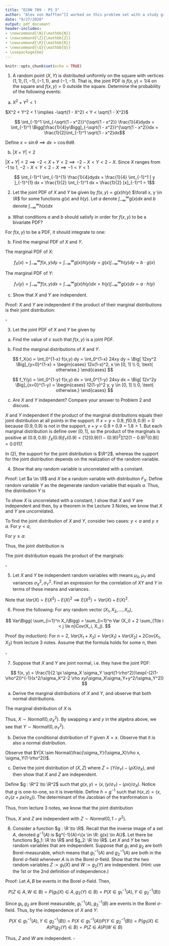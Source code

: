 ```yaml
---
title: "ECON 709 - PS 3"
author: "Alex von Hafften^[I worked on this problem set with a study group of Michael Nattinger, Andrew Smith, and Ryan Mather. I also discussed problems with Emily Case, Sarah Bass, and Danny Edgel.]"
date: "9/27/2020"
output: pdf_document
header-includes:
- \newcommand{\N}{\mathbb{N}}
- \newcommand{\Z}{\mathbb{Z}}
- \newcommand{\R}{\mathbb{R}}
- \newcommand{\Q}{\mathbb{Q}}
- \usepackage{bm}
---
```


```r
knitr::opts_chunk$set(echo = TRUE)
```

1. A random point $(X, Y)$ is distributed uniformly on the square with vertices $(1, 1), (1, -1), (-1, 1)$, and $(-1, -1)$. That is, the joint PDF is $f(x, y) = 1/4$ on the square and $f(x, y) = 0$ outside the square. Determine the probability of the following events:

(a) $X^2 + Y^2 < 1$

$X^2 + Y^2 < 1 \implies -\sqrt{1 - X^2} < Y < \sqrt{1 - X^2}$

$$ \int_{-1}^1 \int_{-\sqrt{1 - x^2}}^{\sqrt{1 - x^2}} \frac{1}{4}dydx =  \int_{-1}^1 \Bigg[\frac{1}{4}y\Bigg]_{-\sqrt{1 - x^2}}^{\sqrt{1 - x^2}}dx =  \frac{1}{2}\int_{-1}^1 \sqrt{1 - x^2}dx$$

Define $x = \sin \theta \implies dx = \cos \theta d \theta$.

\begin{align*}
\frac{1}{2}\int_{-1}^1 \sqrt{1 - x^2}dx &= \frac{1}{2}\int_{-\pi/2}^{\pi/2} \sqrt{1 - (\sin \theta)^2} \cos \theta d\theta \\
                                        &= \frac{1}{2}\int_{-\pi/2}^{\pi/2} \cos^2 \theta d\theta \\
                                        &= \frac{1}{4}\int_{-\pi/2}^{\pi/2} 1+\cos (2\theta) d\theta \\
                                        &= \frac{1}{4} \Bigg[\theta+\frac{\sin (2\theta)}{2}\Bigg]_{-\pi/2}^{\pi/2} \\
                                        &= \frac{1}{4} \Bigg[(\pi/2)+\frac{0}{2} - (-\pi/2) - \frac{0}{2}\Bigg] \\
                                        &= \frac{\pi}{4}
\end{align*}

(b) $|X + Y| < 2$

$|X + Y| < 2 \implies -2 < X +Y < 2 \implies -2-X<Y<2-X$. Since $X$ ranges from -1 to 1, $-2-X<Y<2-X \implies -1<Y<1$

$$ \int_{-1}^1 \int_{-1}^{1} \frac{1}{4}dydx = \frac{1}{4} \int_{-1}^1 [ y ]_{-1}^{1} dx  = \frac{1}{2} \int_{-1}^1 dx = \frac{1}{2} [x]_{-1}^1 = 1$$

\pagebreak

2. Let the joint PDF of $X$ and $Y$ be given by $f(x, y) = g(x)h(y)$ $\forall x, y \in \R$ for some functions $g(x)$ and $h(y)$. Let $a$ denote $\int_{-\infty}^\infty g(x)dx$ and $b$ denote $\int_{-\infty}^\infty h(x)dx$

(a) What conditions $a$ and $b$ should satisfy in order for $f(x, y)$ to be a bivariate PDF?

For $f(x, y)$ to be a PDF, it should integrate to one:

\begin{align*}
\int_{-\infty}^\infty \int_{-\infty}^\infty f(x, y) dx dy &= 1 \\
\implies \int_{-\infty}^\infty \int_{-\infty}^\infty g(x)h(y) dx dy &= 1 \\
\implies \int_{-\infty}^\infty g(x) dx \int_{-\infty}^\infty h(y) dy &= 1 \\
\implies a b &= 1 \\
\implies a &= b^{-1} \\
\end{align*}

(b) Find the marginal PDF of $X$ and $Y$.

The marginal PDF of $X$:

$$
f_X(x) = \int_{-\infty}^\infty f(x, y) dy = \int_{-\infty}^\infty g(x)h(y) dy = g(x)\int_{-\infty}^\infty h(y) dy = b \cdot g(x)
$$

The marginal PDF of $Y$:

$$
f_Y(y) = \int_{-\infty}^\infty f(x, y) dx = \int_{-\infty}^\infty g(x)h(y) dx = h(y)\int_{-\infty}^\infty g(x) dx = a \cdot h(y)
$$

(c) Show that $X$ and $Y$ are independent.

Proof: $X$ and $Y$ are independent if the product of their marginal distributions is their joint distribution:

\begin{align*}
f_X(x) \cdot f_Y(y) &= b \cdot g(x) \cdot a \cdot h(y) \\
                    &= b \cdot g(x) \cdot b^{-1} \cdot h(y) \\
                    &= g(x) \cdot h(y) \\
                    &= f(x, y) \\
\end{align*}

$\square$

\pagebreak

3. Let the joint PDF of $X$ and $Y$ be given by 

\begin{align*}
f(x, y) = \begin{cases} cxy & \text{ if } x, y \in [0, 1], x+y \le 1 \\ 0, & \text{ otherwise } \end{cases}
\end{align*}

(a) Find the value of $c$ such that $f(x, y)$ is a joint PDF.

\begin{align*}
        \int_0^1 \int_0^{1-x} f(x, y) dy dx &= 1 \\
\implies    \int_0^1 \int_0^{1-x} cxy dy dx &= 1 \\
\implies c\int_0^1 \Big[ \frac{xy^2}{2} \Big]_{y=0}^{1-x} dx &= 1\\
\implies \frac{c}{2} \int_0^1 x(1-x)^2 dx &= 1\\
\implies \frac{c}{2}\Big[ \frac{x^2}{2}-\frac{2x^3}{3}+\frac{x^4}{4} \Big]_{x=0}^1 &= 1\\
\implies \frac{c}{2}\Big[ \frac{1}{2}-\frac{2}{3}+\frac{1}{4} \Big] &= 1\\
\implies c &= 24\\
\end{align*}

(b) Find the marginal distributions of $X$ and $Y$.

$$
f_X(x) = \int_0^{1-x} f(x,y) dy = \int_0^{1-x} 24xy dy = \Big[ 12xy^2 \Big]_{y=0}^{1-x} = \begin{cases} 12x(1-x)^2, x \in [0, 1] \\ 0, \text{ otherwise.} \end{cases}
$$

$$
f_Y(y) = \int_0^{1-y} f(x,y) dx = \int_0^{1-y} 24xy dx = \Big[ 12x^2y \Big]_{x=0}^{1-y} = \begin{cases} 12(1-y)^2 y, y \in [0, 1] \\ 0, \text{ otherwise.} \end{cases}
$$

(c) Are $X$ and $Y$ independent? Compare your answer to Problem 2 and discuss.

$X$ and $Y$ independent if the product of the marginal distributions equals their joint distribution at all points in the support.  If $x=y=0.9$, $f(0.9, 0.9) = 0$ because $(0.9, 0.9)$ is not in the support, $x+y=0.9+0.9=1.8 > 1$. But each marginal distribution is define over $[0,1]$, so the product of the marginals is positive at $(0.9, 0.9)$: $f_X(0.9)f_Y(0.9) = [12(0.9)(1-(0.9))^2][12(1-0.9)^2 (0.9)] = 0.0117$.

In (2), the support for the joint distribution is $\R^2$, whereas the support for the joint distribution depends on the realization of the random variable.

\pagebreak

4. Show that any random variable is uncorrelated with a constant.

Proof: Let $a \in \R$ and $X$ be a random variable with distribution $F_X$. Define random variable $Y$ as the degenerate random variable that equals $a$.  Thus, the distribution $Y$ is

\begin{align*}
F_Y(y) = \begin{cases} 0, & y<a \\ 1, & y \ge a \end{cases}
\end{align*}

To show $X$ is uncorrelated with a constant, I show that $X$ and $Y$ are independent and then, by a theorem in the Lecture 3 Notes, we know that $X$ and $Y$ are uncorrelated.

To find the joint distribution of $X$ and $Y$, consider two cases: $y < a$ and $y \ge a$. For $y < a$,

\begin{align*}
F(x, y) &= P(X \le x \text{ and } Y \le y)\\
        &= P(X \le x \text{ and } Y \le a) \\
        &= 0
\end{align*}

For $y \ge a$:

\begin{align*}
F(x, y) &= P(X \le x \text{ and } Y \le y)\\
        &= P(X \le x) \\
        &= F_X(x)
\end{align*}

Thus, the joint distribution is

\begin{align*}
F(x, y) = \begin{cases} 0, & y<a \\ F_X(x), & y \ge a \end{cases}
\end{align*}

The joint distribution equals the product of the marginals:

\begin{align*}
F(x, y) = \begin{cases} 0*F_X(x), & y<a \\ 1*F_X(x), & y \ge a \end{cases} = \begin{cases} F_Y(y)*F_X(x), & y<a \\ F_Y(y)*F_X(x), & y \ge a \end{cases}.
\end{align*}

$\square$

\pagebreak

5. Let $X$ and $Y$ be independent random variables with means $\mu_X, \mu_Y$ and variances $\sigma_X^2, \sigma_Y^2$.  Find an expression for the correlation of $XY$ and $Y$ in terms of these means and variances.

Note that $Var(X) = E(X^2) - E(X)^2 \implies E(X^2) = Var(X) + E(X)^2$.

\begin{align*}
Corr(XY, Y) 
&= \frac{Cov(XY, Y)}{\sqrt{Var(XY) Var(Y)}} \\
&= \frac{E(XY^2)-E(XY)E(Y)}{\sigma_Y\sqrt{E((XY)^2)-E(XY)^2}} \\
&= \frac{E(X)E(Y^2)-E(X)E(Y)E(Y)}{\sigma_Y\sqrt{E(X^2)E(Y^2)-(E(X)E(Y))^2}} \\
&= \frac{\mu_X(Var(Y) + E(Y)^2)-\mu_X\mu_Y^2}{\sigma_Y\sqrt{(Var(X) + E(X)^2)(Var(Y) + E(Y)^2)-(\mu_X\mu_Y)^2}} \\
&= \frac{\mu_X\sigma_Y^2 + \mu_X\mu_Y^2-\mu_X\mu_Y^2}{\sigma_Y\sqrt{\sigma_Y^2\sigma_X^2 + \mu_X^2\sigma_Y^2 + \mu_Y^2\sigma_X^2 + \mu_Y^2\mu_X^2-\mu_X^2\mu_Y^2}} \\
&= \frac{\mu_X\sigma_Y}{\sqrt{\sigma_Y^2\sigma_X^2 + \mu_X^2\sigma_Y^2 + \mu_Y^2\sigma_X^2}}
\end{align*}

\pagebreak

6. Prove the following: For any random vector $(X_1, X_2, ..., X_n)$,

$$
Var\Bigg( \sum_{i=1}^n X_i\Bigg) = \sum_{i=1}^n Var (X_i) + 2 \sum_{1\le i < j \le n}Cov(X_i, X_j).
$$

Proof (by induction): For $n = 2$, $Var(X_1+X_2) = Var (X_1) + Var (X_2) + 2Cov(X_1, X_2)$ from lecture 3 notes.  Assume that the formula holds for some $n$, then

\begin{align*}
& Var\Bigg( \sum_{i=1}^{n+1} X_i\Bigg) \\
&= Var\Bigg( \sum_{i=1}^{n} X_i + X_{n+1} \Bigg) \\
&= Var\Bigg( \sum_{i=1}^{n} X_i \Bigg) + Var( X_{n+1} ) + 2Cov\Bigg(\sum_{i=1}^{n} X_i, X_{n+1}\Bigg)\\
&= \sum_{i=1}^n Var (X_i) + 2 \sum_{1\le i < j \le n}Cov(X_i, X_j) + Var( X_{n+1} )+2 \Bigg[E\Bigg(X_{n+1}\sum_{i=1}^{n} X_i\Bigg)+E\Bigg(X_{n+1}\Bigg)E\Bigg(\sum_{i=1}^{n} X_i\Bigg)\Bigg]\\
&= \sum_{i=1}^{n+1} Var (X_i) + 2 \sum_{1\le i < j \le n}Cov(X_i, X_j) + 2 \Bigg[\sum_{i=1}^{n}E\Bigg(X_{n+1} X_i\Bigg) + E\Bigg(X_{n+1}\Bigg) \sum_{i=1}^{n} E\Bigg(X_i\Bigg)\Bigg]\\
&= \sum_{i=1}^{n+1} Var (X_i) + 2 \sum_{1\le i < j \le n}Cov(X_i, X_j) + 2 \Bigg[\sum_{i=1}^{n}E\Bigg(X_{n+1} X_i\Bigg) + E\Bigg(X_{n+1}\Bigg)  E\Bigg(X_i\Bigg)\Bigg]\\
&= \sum_{i=1}^{n+1} Var (X_i) + 2 \sum_{1\le i < j \le n}Cov(X_i, X_j) + 2 \sum_{i=1}^{n}Cov\Bigg(X_{n+1} X_i\Bigg) \\
&= \sum_{i=1}^{n+1} Var (X_i) + 2 \sum_{1\le i < j \le n+1}Cov(X_i, X_j) \\
\end{align*}

$\square$

\pagebreak

7. Suppose that $X$ and $Y$ are joint normal, i.e. they have the joint PDF:

$$
f(x, y) = \frac{1}{2 \pi \sigma_X \sigma_Y \sqrt{1-\rho^2}}\exp(-(2(1-\rho^2))^{-1}(x^2/\sigma_X^2-2 \rho xy/\sigma_X\sigma_Y+y^2/\sigma_Y^2))
$$

(a) Derive the marginal distributions of $X$ and $Y$, and observe that both normal distributions.

The marginal distribution of $X$ is

\begin{align*}
& f_X(x) \\
&= \int_{-\infty}^{\infty} f(x, y) dy \\
&= \int_{-\infty}^{\infty} \frac{1}{2 \pi \sigma_X \sigma_Y \sqrt{1-\rho^2}} \exp\Bigg(-\frac{1}{2(1-\rho^2)}\Bigg(\frac{x^2}{\sigma_X^2}-\frac{2\rho xy}{\sigma_X\sigma_Y}+\frac{y^2}{\sigma_Y^2}\Bigg)\Bigg) dy  \\
&= \frac{1}{\sigma_X  \sqrt{2 \pi} } \int_{-\infty}^{\infty} \frac{1}{\sigma_Y\sqrt{1-\rho^2}\sqrt{2 \pi} } \exp\Bigg(-\frac{1}{2(1-\rho^2)}\Bigg(\frac{x^2}{\sigma_X^2}-\frac{2\rho xy}{\sigma_X\sigma_Y}+\frac{y^2}{\sigma_Y^2} + \frac{\rho^2x^2}{\sigma_X^2} - \frac{\rho^2x^2}{\sigma_X^2}\Bigg)\Bigg) dy\\
&= \frac{1}{\sigma_X  \sqrt{2 \pi} } \int_{-\infty}^{\infty} \frac{1}{\sigma_Y\sqrt{1-\rho^2}\sqrt{2 \pi} } \exp\Bigg(-\frac{1}{2(1-\rho^2)}\Bigg(\frac{y^2}{\sigma_Y^2} - \frac{2\rho xy}{\sigma_X\sigma_Y} + \frac{\rho^2x^2}{\sigma_X^2}\Bigg) - \frac{1}{2(1-\rho^2)} \Bigg(\frac{x^2}{\sigma_X^2} - \frac{\rho^2x^2}{\sigma_X^2}\Bigg)\Bigg) dy\\
&= \frac{1}{\sigma_X  \sqrt{2 \pi} } \int_{-\infty}^{\infty} \frac{1}{\sigma_Y\sqrt{1-\rho^2}\sqrt{2 \pi} } \exp\Bigg(-\frac{1}{2(1-\rho^2)} \Bigg(\frac{y^2}{\sigma_Y^2} - \frac{2\rho xy(\sigma_Y/\sigma_X)}{\sigma_Y^2} + \frac{\rho^2x^2(\sigma_Y^2/\sigma_X^2)}{\sigma_Y^2}\Bigg) - \frac{(1-\rho^2)}{2(1-\rho^2)} \Bigg(\frac{x^2}{\sigma_X^2}\Bigg)\Bigg) dy\\
&= \frac{1}{\sigma_X  \sqrt{2 \pi} } \int_{-\infty}^{\infty} \frac{1}{\sigma_Y\sqrt{1-\rho^2}\sqrt{2 \pi} } \exp\Bigg(-\frac{(y-\rho x(\sigma_Y/\sigma_X))^2}{2(1-\rho^2)\sigma_Y^2} - \frac{x^2}{2\sigma_X^2}\Bigg) dy\\
&= \frac{1}{\sigma_X  \sqrt{2 \pi} } \exp\Bigg( - \frac{x^2}{2\sigma_X^2}\Bigg)\int_{-\infty}^{\infty} \frac{1}{\sigma_Y\sqrt{1-\rho^2}\sqrt{2 \pi} } \exp\Bigg(-\frac{(y-\rho x(\sigma_Y/\sigma_X))^2}{2(1-\rho^2)\sigma_Y^2} \Bigg) dy\\
&= \frac{1}{\sigma_X  \sqrt{2 \pi} } \exp\Bigg( - \frac{x^2}{2\sigma_X^2}\Bigg)
\end{align*}

Thus, $X \sim Normal(0, \sigma_X^2)$.  By swapping $x$ and $y$ in the algebra above, we see that $Y \sim Normal(0, \sigma_Y^2)$.

\pagebreak

(b) Derive the conditional distribution of $Y$ given $X=x$. Observe that it is also a normal distribution.

\begin{align*}
f_{Y|X}(y|x) &= \frac{f_{X,Y}(x, y)}{f_X(x)} \\
&= \frac{1}{2 \pi \sigma_X \sigma_Y \sqrt{1-\rho^2}} \exp\Bigg(-\frac{1}{2(1-\rho^2)}\Bigg(\frac{x^2}{\sigma_X^2}-\frac{2\rho xy}{\sigma_X\sigma_Y}+\frac{y^2}{\sigma_Y^2}\Bigg)\Bigg) \Bigg[\frac{1}{ \sigma_X\sqrt{2\pi}} \exp \Bigg(-\frac{x^2}{2\sigma_X^2}\Bigg)\Bigg]^{-1} \\
&= \frac{1} { \sigma_Y \sqrt{1- \rho^2} \sqrt{2\pi} } \exp\Bigg(-\frac{1}{2(1-\rho^2)} \Bigg(\frac{x^2}{\sigma_X^2}-\frac{2\rho xy}{\sigma_X\sigma_Y}+\frac{y^2}{\sigma_Y^2}\Bigg)+\frac{x^2}{2\sigma_X^2}\Bigg) \\
&= \frac{1} { \sigma_Y \sqrt{1- \rho^2} \sqrt{2\pi}} \exp\Bigg(-\frac{1}{2(1-\rho^2)} \Bigg(\frac{x^2}{\sigma_X^2}-\frac{2\rho xy}{\sigma_X\sigma_Y}+\frac{y^2}{\sigma_Y^2}-\frac{x^2(1-\rho^2)}{\sigma_X^2}\Bigg)\Bigg) \\
&= \frac{1} { \sigma_Y \sqrt{1- \rho^2} \sqrt{2\pi}} \exp\Bigg(-\frac{1}{2(1-\rho^2)} \Bigg(\frac{y^2}{\sigma_Y^2} - \frac{2\rho xy}{\sigma_X\sigma_Y} + \frac{x^2\rho^2}{\sigma_X^2}\Bigg)\Bigg) \\
&= \frac{1} { \sigma_Y \sqrt{1- \rho^2} \sqrt{2\pi}} \exp\Bigg(-\frac{1}{2(1-\rho^2)} \Bigg(\frac{y}{\sigma_Y}-\frac{x\rho}{\sigma_X}\Bigg)^2\Bigg) \\
&= \frac{1} { \sigma_Y \sqrt{1- \rho^2} \sqrt{2\pi}} \exp\Bigg(-\frac{1}{2} \frac{(y-\frac{\sigma_Y}{\sigma_X}\rho x)^2}{(1-\rho^2)\sigma_Y^2}\Bigg)
\end{align*}

Observe that $Y|X \sim Normal(\frac{\sigma_Y}{\sigma_X}\rho x, \sigma_Y(1-\rho^2))$.

\pagebreak

(c) Derive the joint distribution of $(X, Z)$ where $Z = (Y/\sigma_Y)-(\rho X/\sigma_X)$, and then show that $X$ and $Z$ are independent.

Define $g : \R^2 \to \R^2$ such that $g(x, y) = (x, (y/\sigma_Y)-(\rho x)/\sigma_X)$.  Notice that $g$ is one-to-one, so it is invertible. Define $h = g^{-1}$ such that $h(x, z) = (x, \sigma_Y(z+\rho x /\sigma_X))$. The determinant of the Jacobian of the tranformation is

\begin{align*}
|J| &= \begin{vmatrix} \frac{\partial h_1(x, z)}{\partial x} & \frac{\partial h_1(x, z)}{\partial z} \\ \frac{\partial h_2(x, z)}{\partial x} & \frac{\partial h_2(x, z)}{\partial z} \end{vmatrix}\\
&= \begin{vmatrix} 1 & 0 \\ \frac{\rho\sigma_Y}{\sigma_X} & \sigma_Y \end{vmatrix}\\
&= \sigma_Y
\end{align*}

Thus, from lecture 3 notes, we know that the joint distribution 

\begin{align*}
& f_{X, Z}(x, z) \\
&= f_{X, Y}(h(x, z))|J| \\
&= \frac{1}{2 \pi \sigma_X \sigma_Y \sqrt{1-\rho^2}} \exp\Bigg(-\frac{1}{2(1-\rho^2)}\Bigg(\frac{x^2}{\sigma_X^2}-\frac{2\rho x(\sigma_Y(z+\rho x /\sigma_X))}{\sigma_X\sigma_Y}+\frac{(\sigma_Y(z+\rho x /\sigma_X))^2}{\sigma_Y^2}\Bigg)\Bigg) \sigma_Y\\
&= \frac{1}{2 \pi \sigma_X \sqrt{1-\rho^2}} \exp\Bigg(-\frac{1}{2(1-\rho^2)} \Bigg(\frac{x^2}{\sigma_X^2}-\frac{2 \rho x(z+\rho x /\sigma_X)}{\sigma_X}+(z+\rho x /\sigma_X)^2\Bigg)\Bigg) \\
&= \frac{1}{2 \pi \sigma_X \sqrt{1-\rho^2}} \exp\Bigg(-\frac{1}{2(1-\rho^2)} \Bigg(\frac{x^2}{\sigma_X^2} - \frac{2 \rho xz}{\sigma_X} - \frac{2 \rho^2 x^2}{\sigma_X^2} + z^2 + \frac{2z\rho x}{\sigma_X}+\frac{\rho^2 x^2}{\sigma_X^2}\Bigg)\Bigg) \\
&= \frac{1}{2 \pi \sigma_X \sqrt{1-\rho^2}} \exp\Bigg(-\frac{1}{2(1-\rho^2)} \Bigg(\frac{x^2}{\sigma_X^2}  - \frac{ \rho^2 x^2}{\sigma_X^2} + z^2 \Bigg)\Bigg) \\
&= \frac{1}{2 \pi \sigma_X \sqrt{1-\rho^2}} \exp\Bigg(-\frac{1}{2(1-\rho^2)} \Bigg(\frac{(1-\rho^2)x^2}{\sigma_X^2} + z^2 \Bigg)\Bigg) \\
&= \frac{1}{2 \pi \sigma_X \sqrt{1-\rho^2}} \exp\Bigg(-\frac{1}{2} \Bigg(\frac{x^2}{\sigma_X^2} + \frac{z^2}{(1-\rho^2)} \Bigg)\Bigg) \\
&= \frac{1}{\sqrt{2 \pi} \sigma_X } \exp\Bigg(-\frac{1}{2} \Bigg(\frac{x^2}{\sigma_X^2} \Bigg)\Bigg)\frac{1}{\sqrt{2 \pi} \sqrt{1-\rho^2}} \exp\Bigg(-\frac{1}{2} \Bigg( \frac{z^2}{(1-\rho^2)} \Bigg)\Bigg) \\
&= f_X(x) \frac{1}{\sqrt{2 \pi} \sqrt{1-\rho^2}} \exp\Bigg(-\frac{1}{2} \Bigg( \frac{z^2}{(1-\rho^2)} \Bigg)\Bigg) \\
\end{align*}
Thus, $X$ and $Z$ are independent with $Z \sim Normal(0, 1-\rho^2)$.

\pagebreak

8. Consider a function $g : \R \to \R$. Recall that the inverse image of a set $A$, denoted $g^{-1}(A)$ is $g^{-1}(A)=\{x \in \R: g(x) \in A\}$.  Let there be functions $g_1: \R \to \R$ and $g_2: \R \to \R$.  Let $X$ and $Y$ be two random variables that are independent.  Suppose that $g_1$ and $g_2$ are both Borel-measurable, which means that $g_1^{-1}(A)$ and $g_2^{-1}(A)$ are both in the Borel $\sigma$-field whenever $A$ is in the Borel $\sigma$-field.  Show that the two random variables $Z := g_1(X)$ and $W:=g_2(Y)$ are independent.  (Hint: use the 1st or the 2nd definition of independence.)

Proof: Let $A, B$ be events in the Borel $\sigma$-field. Then,

$$
P(Z \in A, W \in B) = P(g_1(X) \in A, g_2(Y) \in B) = P(X \in g_1^{-1}(A), Y \in g_2^{-1}(B))
$$

Since $g_1, g_2$ are Borel measurable, $g_1^{-1}(A), g_2^{-1}(B)$ are events in the Borel $\sigma$-field. Thus, by the independence of $X$ and $Y$:

$$
P(X \in g_1^{-1}(A), Y \in g_2^{-1}(B)) = P(X \in g_1^{-1}(A)) P(Y \in g_2^{-1}(B)) = P(g_1(X) \in A) P(g_2(Y) \in B) = P(Z \in A)P(W \in B)
$$

Thus, $Z$ and $W$ are independent. $\square$
